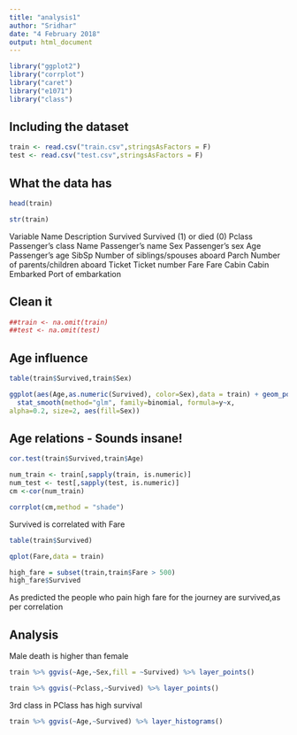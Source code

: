 ```yaml
---
title: "analysis1"
author: "Sridhar"
date: "4 February 2018"
output: html_document
---
```


```r
library("ggplot2")
library("corrplot")
library("caret")
library("e1071")
library("class")
```

## Including the dataset

```r
train <- read.csv("train.csv",stringsAsFactors = F)
test <- read.csv("test.csv",stringsAsFactors = F)
```

## What the data has

```r
head(train)
```
```r
str(train)
```
Variable    Name	Description
Survived	  Survived (1) or died (0)
Pclass	    Passenger’s class
Name	      Passenger’s name
Sex	        Passenger’s sex
Age	        Passenger’s age
SibSp	      Number of siblings/spouses aboard
Parch	      Number of parents/children aboard
Ticket	    Ticket number
Fare	      Fare
Cabin	      Cabin
Embarked	  Port of embarkation

## Clean it
```r
##train <- na.omit(train)
##test <- na.omit(test)
```
## Age influence
```r
table(train$Survived,train$Sex)
```


```r
ggplot(aes(Age,as.numeric(Survived), color=Sex),data = train) + geom_point(position=position_jitter(height=0.03, width=0)) +
  stat_smooth(method="glm", family=binomial, formula=y~x,
alpha=0.2, size=2, aes(fill=Sex)) 
```


## Age relations - Sounds insane!

```r
cor.test(train$Survived,train$Age)
```
```r
num_train <- train[,sapply(train, is.numeric)]
num_test <- test[,sapply(test, is.numeric)]
cm <-cor(num_train)
```

```r
corrplot(cm,method = "shade")
```
Survived is correlated with Fare
```r
table(train$Survived)
```

```r
qplot(Fare,data = train)
```

```r
high_fare = subset(train,train$Fare > 500)
high_fare$Survived
```
As predicted the people who pain high fare for the journey are survived,as per correlation

## Analysis

Male death is higher than female

```r

train %>% ggvis(~Age,~Sex,fill = ~Survived) %>% layer_points()
```


```r
train %>% ggvis(~Pclass,~Survived) %>% layer_points()
```

3rd class in PClass has high survival


```r
train %>% ggvis(~Age,~Survived) %>% layer_histograms()
```

